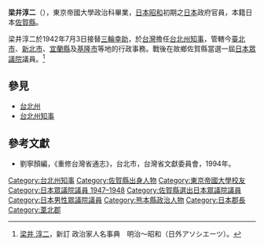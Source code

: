 {{Infobox Officeholder
|name=梁井 淳二
| image = 
| imagesize = 200px
| caption=
| order = 
|office       = {{EOJ}}第16任[[台北州知事|台北州知事]]
|term_start   = 1942年7月3日
|term_end     = 1943年11月12日
|predecessor  = [[三輪幸助|三輪幸助]]
|successor    = [[坂口主税|坂口主税]]
|office2     = {{JPN}}[[眾議院_(日本)|眾議院]]議員
|term_start2  = 1947年4月26日
|term_end2   = 1948年12月23日
|predecessor2 = 新設選區
|successor2   = 
|constituency2= {{link-ja|佐賀縣全縣區|佐賀県全県区}}
|office3     =[[熊本縣|熊本縣]][[葦北郡|葦北郡]]郡長
|term_start3  = ?
|term_end3   = ?
|predecessor3 = 
|successor3   = 
| birth_date = {{birth date|1897|5|25}}
| birth_place = {{EOJ}}[[佐賀縣|佐賀縣]][[三養基郡|三養基郡]][[基山村|基山村]]大字長野（現[[基山町|基山町]]）
| death_date = {{death_date_and_age|1988|1|20|1897|5|25}}
| death_place = 
| spouse = 
|relatives=
|occupation = [[官員|官員]]
| party =（[[日本自由黨_(1945年)|日本自由黨]]→）<br/>[[民主自由黨_(日本)|民主自由黨]]
| signature = 
|alma_mater=[[東京帝国大学|東京帝国大学]]法學部政治学科
|website=
}} 
'''梁井淳二'''（{{bd|1897年|5月25日|1988年|1月20日}}），東京帝國大學政治科畢業，[[日本|日本]][[昭和|昭和]]初期之[[日本|日本]]政府官員，本籍日本[[佐賀縣|佐賀縣]]。

梁井淳二於1942年7月3日接替[[三輪幸助|三輪幸助]]，於[[台灣|台灣]]擔任[[台北州知事|台北州知事]]，管轄今[[臺北市|臺北市]]、[[新北市|新北市]]、[[宜蘭縣|宜蘭縣]]及[[基隆市|基隆市]]等地的行政事務。戰後在故鄉佐賀縣當選一屆[[日本眾議院|日本眾議院]]議員。<ref name="seijika">[https://kotobank.jp/word/%E6%A2%81%E4%BA%95%20%E6%B7%B3%E4%BA%8C-1678260 梁井 淳二]，新訂 政治家人名事典　明治～昭和（日外アソシエーツ）。</ref>

==參見==
*[[台北州|台北州]]
*[[台北州知事|台北州知事]]

==參考文獻==
{{refbegin}}
*劉寧顏編，《重修台灣省通志》，台北市，台灣省文獻委員會，1994年。
{{refend}}

{{start box}}
{{s-before|[[三輪幸助|三輪幸助]]}}
{{s-title|[[台北州知事|台北州知事]] |1942年7月3日－1943年11月13日}}
{{s-after|[[坂口主稅|坂口主稅]]}}
{{end box}}

{{Governors of Taihoku Prefecture}}
{{DEFAULTSORT:Yanai Junji}}
[[Category:台北州知事|Category:台北州知事]]
[[Category:佐賀縣出身人物|Category:佐賀縣出身人物]]
[[Category:東京帝國大學校友|Category:東京帝國大學校友]]
[[Category:日本眾議院議員_1947–1948|Category:日本眾議院議員 1947–1948]]
[[Category:佐賀縣選出日本眾議院議員|Category:佐賀縣選出日本眾議院議員]]
[[Category:日本男性眾議院議員|Category:日本男性眾議院議員]]
[[Category:熊本縣政治人物|Category:熊本縣政治人物]]
[[Category:日本郡長|Category:日本郡長]]
[[Category:葦北郡|Category:葦北郡]]